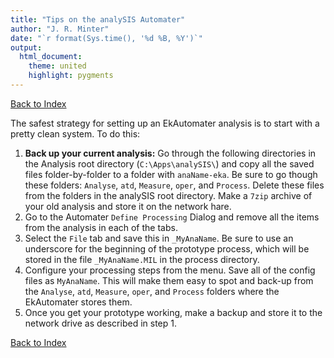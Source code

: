 ```yaml
---
title: "Tips on the analySIS Automater"
author: "J. R. Minter"
date: "`r format(Sys.time(), '%d %B, %Y')`"
output:
  html_document:
    theme: united
    highlight: pygments
---
```


[Back to Index](../README.html)

The safest strategy for setting up an EkAutomater analysis is
to start with a pretty clean system. To do this:

1. **Back up your current analysis:** Go through the following directories in the Analysis root directory (``C:\Apps\analySIS\``) and copy all the saved files folder-by-folder to a folder with ``anaName-eka``. Be sure to go though these folders: ``Analyse``, ``atd``, ``Measure``, ``oper``,  and ``Process``. Delete these files from the folders in the analySIS root directory. Make a ``7zip`` archive of your old analysis and store it on the network hare.
2. Go to the Automater ``Define Processing`` Dialog and remove all the items from the analysis in each of the tabs.
3. Select the ``File`` tab and save this in ``_MyAnaName``. Be sure to use an underscore for the beginning of the prototype process, which will be stored in the file ``_MyAnaName.MIL`` in the process directory.
4. Configure your processing steps from the menu. Save all of the config files as ``MyAnaName``. This will make them easy to spot and back-up from the ``Analyse``, ``atd``, ``Measure``, ``oper``,  and ``Process`` folders where the EkAutomater stores them.
5. Once you get your prototype working, make a backup and store it to the network drive as described in step 1.



[Back to Index](../README.html)

